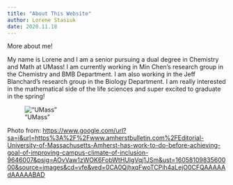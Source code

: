 ---
title: "About This Website"
author: Lorene Stasiuk
date: 2020.11.18
---

More about me!


My name is Lorene and I am a senior pursuing a dual degree in Chemistry and Math at UMass! I am currently working in Min Chen's research group in the Chemistry and BMB Department. I am also working in the Jeff Blanchard's research group in the Biology Department. I am really interested in the mathematical side of the life sciences and super excited to graduate in the spring!

!["UMass"](umass.jpg)

Photo from: [https://www.google.com/url?sa=i&url=https%3A%2F%2Fwww.amherstbulletin.com%2FEditorial-University-of-Massachusetts-Amherst-has-work-to-do-before-achieving-goal-of-improving-campus-climate-of-inclusion-9646007&psig=AOvVaw1zWOK6FobWtHUlgVqj1JSm&ust=1605810983560000&source=images&cd=vfe&ved=0CA0QjhxqFwoTCPih4aLejO0CFQAAAAAdAAAAABAD](https://www.google.com/url?sa=i&url=https%3A%2F%2Fwww.amherstbulletin.com%2FEditorial-University-of-Massachusetts-Amherst-has-work-to-do-before-achieving-goal-of-improving-campus-climate-of-inclusion-9646007&psig=AOvVaw1zWOK6FobWtHUlgVqj1JSm&ust=1605810983560000&source=images&cd=vfe&ved=0CA0QjhxqFwoTCPih4aLejO0CFQAAAAAdAAAAABAD)